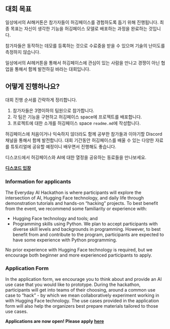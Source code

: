 ::: {.content-visible when-profile="korean"}

## 대회 목표

일상에서의 AI해커톤은 참가자들이 허깅페이스를 경험하도록 돕기 위해 진행됩니다. 최종 목표는 자신이 생각한 기능을 허깅페이스 모델로 배포하는 과정을 완료하는 것입니다.

참가자들은 동작하는 데모를 등록하는 것으로 수료중을 받을 수 있으며 기술의 난이도를 측정하지 않습니다.

일상에서의 AI헤커톤을 통해서 허깅페이스에 관심이 있는 사람을 만나고 경쟁이 아닌 협업을 통해서 함께 발전하길 바라는 대회입니다.

## 어떻게 진행하나요?

대회 진행 순서를 간략하게 정리합니다.

1.  참가자들은 3명이하의 팀원으로 참가합니다.
2.  각 팀은 기능을 구현하고 허깅페이스 space에 프로젝트를 배포합니다.
3.  프로젝트에 대한 소개를 허깅페이스 space `readme.md`에 작성합니다.

허깅페이스에 처음이거나 익숙하지 않더라도 함께 공부한 참가들과 이야기할 Discord채널을 통해서 함께 발전합니다. 대회 기간동안 허깅페이스를 배울 수 있는 다양한 자료를 튜토리얼에 공유할 예정이니 배우면서 진행해도 좋습니다.

디스코드에서 허깅페이스와 AI에 대한 열정을 공유하는 동료들을 만나보세요.


::: {layout-ncol=3}

:::{#first-column}

:::

:::{#second-column}
[**디스코드 입장**](./about.qmd){.center .btn-primary .btn .btn-lg role="button"}
:::

:::{#thrid-column}

:::

:::

<!-- END OF KOREAN -->
:::




::: {.content-visible when-profile="english"}
### Information for applicants

The Everyday AI Hackathon is where participants will explore the intersection of AI, Hugging Face technology, and daily life through demonstration tutorials and hands-on "hacking" projects. To best benefit from the event, we recommend some familiarity or experience with:

-   Hugging Face technology and tools; and
-   Programming skills using Python. We plan to accept participants with diverse skill levels and backgrounds in programming. However, to best benefit from and contribute to the program, participants are expected to have some experience with Python programming.

No prior experience with Hugging Face technology is required, but we encourage both beginner and more experienced participants to apply.

### Application Form

In the application form, we encourage you to think about and provide an AI use case that you would like to prototype. During the hackathon, participants will get into teams of their choosing, around a common use case to "hack" - by which we mean collaboratively experiment working in with Hugging Face technology. The use cases provided in the application form will also help the organizers best prepare materials tailored to those use cases.

**Applications are now open! Please apply [here]()**
:::